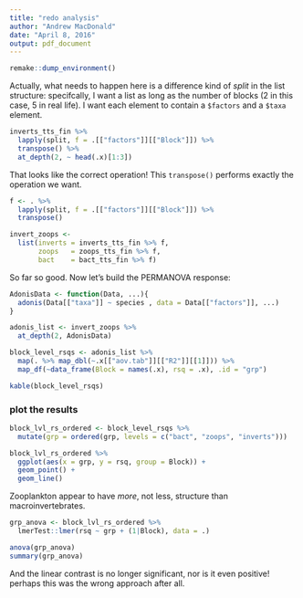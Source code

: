 ```yaml
---
title: "redo analysis"
author: "Andrew MacDonald"
date: "April 8, 2016"
output: pdf_document
---
```


```r
remake::dump_environment()
```


Actually, what needs to happen here is a difference kind of _split_ in the list structure: specifcally, I want a list as long as the number of blocks (2 in this case, 5 in real life). I want each element to contain a `$factors` and a `$taxa` element.

```r

inverts_tts_fin %>% 
  lapply(split, f = .[["factors"]][["Block"]]) %>% 
  transpose() %>% 
  at_depth(2, ~ head(.x)[1:3])

```

That looks like the correct operation! This `transpose()` performs exactly the operation we want.

```r

f <- . %>% 
  lapply(split, f = .[["factors"]][["Block"]]) %>% 
  transpose()

invert_zoops <-  
  list(inverts = inverts_tts_fin %>% f,
       zoops   = zoops_tts_fin %>% f,
       bact    = bact_tts_fin %>% f)

```

So far so good. Now let's build the PERMANOVA response:

```r
AdonisData <- function(Data, ...){  
  adonis(Data[["taxa"]] ~ species , data = Data[["factors"]], ...)
}

adonis_list <- invert_zoops %>% 
  at_depth(2, AdonisData)

block_level_rsqs <- adonis_list %>% 
  map(. %>% map_dbl(~.x[["aov.tab"]][["R2"]][[1]])) %>% 
  map_df(~data_frame(Block = names(.x), rsq = .x), .id = "grp")

kable(block_level_rsqs)
```

### plot the results

```r
block_lvl_rs_ordered <- block_level_rsqs %>%
  mutate(grp = ordered(grp, levels = c("bact", "zoops", "inverts")))

block_lvl_rs_ordered %>% 
  ggplot(aes(x = grp, y = rsq, group = Block)) +
  geom_point() + 
  geom_line()
```

Zooplankton appear to have *more*, not less, structure than macroinvertebrates.

```r
grp_anova <- block_lvl_rs_ordered %>% 
  lmerTest::lmer(rsq ~ grp + (1|Block), data = .) 

anova(grp_anova)
summary(grp_anova)
```

And the linear contrast is no longer significant, nor is it even positive! perhaps this was the wrong approach after all.